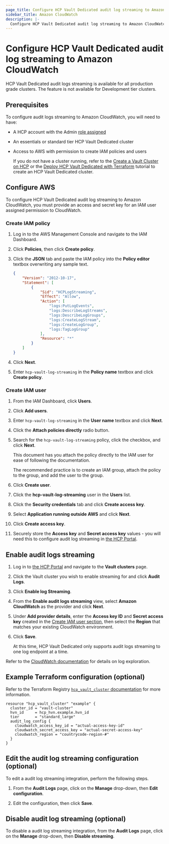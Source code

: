 ```yaml
---
page_title: Configure HCP Vault Dedicated audit log streaming to Amazon CloudWatch
sidebar_title: Amazon CloudWatch
description: |-
  Configure HCP Vault Dedicated audit log streaming to Amazon CloudWatch
---
```


# Configure HCP Vault Dedicated audit log streaming to Amazon CloudWatch

<Note title="Availability">

HCP Vault Dedicated audit logs streaming is available for all
production grade clusters. The feature is not available for Development tier
clusters.

</Note>

## Prerequisites

To configure audit logs streaming to Amazon CloudWatch, you will need
to have:

- A HCP account with the Admin [role assigned](/hcp/docs/hcp/create-account)
- An essentials or standard tier HCP Vault Dedicated cluster
- Access to AWS with permission to create IAM policies and users

   <Note>

   If you do not have a cluster running, refer to the [Create a Vault Cluster on
   HCP](/vault/tutorials/get-started-hcp-vault-dedicated/get-started-vault) or  the [Deploy HCP Vault Dedicated with
   Terraform](/vault/tutorials/cloud-ops/terraform-hcp-provider-vault) tutorial to create an HCP Vault Dedicated
   cluster.

   </Note>

## Configure AWS

To configure HCP Vault Dedicated audit log streaming to Amazon CloudWatch, you must provide
an access and secret key for an IAM user assigned permission to CloudWatch.

### Create IAM policy

1. Log in to the AWS Management Console and navigate to the IAM Dashboard.

1. Click **Policies**, then click **Create policy**.

1. Click the **JSON** tab and paste the IAM policy into the **Policy editor** textbox overwriting any sample text.

   ```json
   {
       "Version": "2012-10-17",
       "Statement": [
           {
               "Sid": "HCPLogStreaming",
               "Effect": "Allow",
               "Action": [
                   "logs:PutLogEvents",
                   "logs:DescribeLogStreams",
                   "logs:DescribeLogGroups",
                   "logs:CreateLogStream",
                   "logs:CreateLogGroup",
                   "logs:TagLogGroup"
               ],
               "Resource": "*"
           }
       ]
   }
   ```

1. Click **Next**.

1. Enter `hcp-vault-log-streaming` in the **Policy name** textbox and click **Create policy**.

### Create IAM user

1. From the IAM Dashboard, click **Users**.

1. Click **Add users**.

1. Enter `hcp-vault-log-streaming` in the **User name** textbox and click **Next**.

1. Click the **Attach policies directly** radio button.

1. Search for the `hcp-vault-log-streaming` policy, click the checkbox, and click **Next**.

   <Note>

   This document has you attach the policy directly to the IAM user for ease of following the documentation.

   The recommended practice is to create an IAM group, attach the policy to the group, and add the user to the group.

   </Note>

1. Click **Create user**.

1. Click the **hcp-vault-log-streaming** user in the **Users** list.

1. Click the **Security credentials** tab and click **Create access key**.

1. Select **Application running outside AWS** and click **Next**.

1. Click **Create access key**.

1. Securely store the **Access key** and **Secret access key** values  - you will need this to configure audit log streaming in [the HCP Portal](https://portal.cloud.hashicorp.com/).

## Enable audit logs streaming

1. Log in to [the HCP Portal](https://portal.cloud.hashicorp.com/) and navigate to the **Vault clusters** page.

1. Click the Vault cluster you wish to enable streaming for and click **Audit Logs**.

1. Click **Enable log Streaming**.

1. From the **Enable audit logs streaming** view, select **Amazon CloudWatch** as the
   provider and click **Next**.

1. Under **Add provider details**, enter the **Access key ID** and **Secret access key** created in the [Create IAM user section](#create-iam-user),
   then select the **Region** that matches your existing CloudWatch environment.

1. Click **Save**.

   <Note>

   At this time, HCP Vault Dedicated only supports audit logs streaming to one log endpoint at a time.

   </Note>

Refer to the [CloudWatch
documentation](https://docs.aws.amazon.com/AmazonCloudWatch/latest/logs/WhatIsCloudWatchLogs.html)
for details on log exploration.

## Example Terraform configuration (optional)

Refer to the Terraform Registry [`hcp_vault_cluster` documentation](https://registry.terraform.io/providers/hashicorp/hcp/latest/docs/resources/vault_cluster#nested-schema-for-audit_log_config)
for more information.

```hcl
resource "hcp_vault_cluster" "example" {
  cluster_id = "vault-cluster"
  hvn_id     = hcp_hvn.example.hvn_id
  tier       = "standard_large"
  audit_log_config {
    cloudwatch_access_key_id = "actual-access-key-id"
    cloudwatch_secret_access_key = "actual-secret-access-key"
    cloudwatch_region = "countrycode-region-#"
  }
}
```

## Edit the audit log streaming configuration (optional)

To edit a audit log streaming integration, perform the following steps.

1. From the **Audit Logs** page, click on the **Manage** drop-down, then **Edit
configuration**.

1. Edit the configuration, then click **Save**.

## Disable audit log streaming (optional)

To disable a audit log streaming integration, from the **Audit Logs** page,
click on the **Manage** drop-down, then **Disable streaming**.
